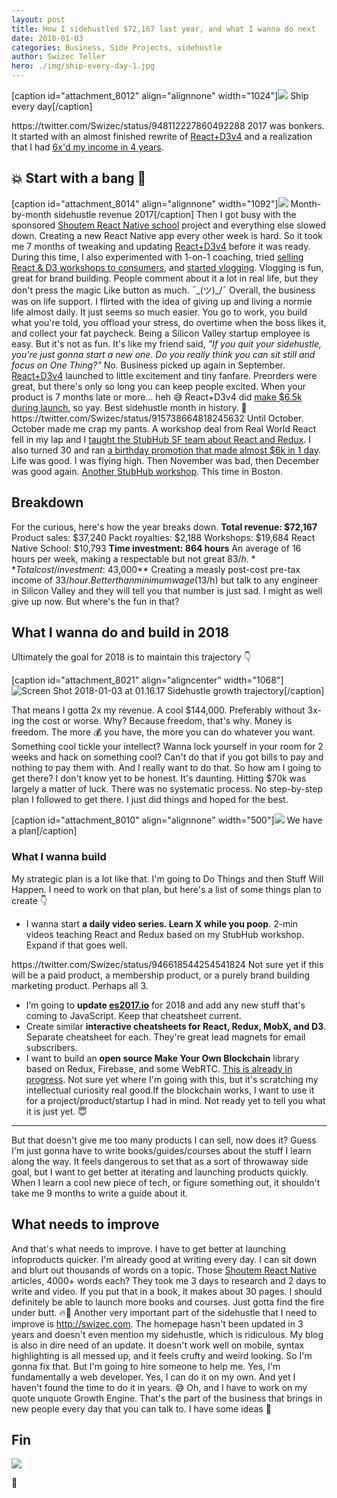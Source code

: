 ```yaml
---
layout: post
title: How I sidehustled $72,167 last year, and what I wanna do next
date: 2018-01-03
categories: Business, Side Projects, sidehustle
author: Swizec Teller
hero: ./img/ship-every-day-1.jpg
---
```


\[caption id="attachment_8012" align="alignnone" width="1024"]![](./img/ship-every-day-1.jpg) Ship every day\[/caption]

https&#x3A;//twitter.com/Swizec/status/948112227860492288 2017 was bonkers. It started with an almost finished rewrite of [React+D3v4](https://swizec.com/reactd3js/) and a realization that I had [6x'd my income in 4 years](https://swizec.com/blog/learned-6x-income-4-years/swizec/7340).

## 💥 Start with a bang 💪

\[caption id="attachment_8014" align="alignnone" width="1092"]![](./img/revenue-chart.jpg) Month-by-month sidehustle revenue 2017\[/caption] Then I got busy with the sponsored [Shoutem React Native school](http://reactnative.school) project and everything else slowed down. Creating a new React Native app every other week is hard. So it took me 7 months of tweaking and updating [React+D3v4](https://swizec.com/reactd3js/) before it was ready. During this time, I also experimented with 1-on-1 coaching, tried [selling React & D3 workshops to consumers](https://swizec.com/blog/boutique-react-d3v4-workshop/swizec/7519), and [started vlogging](https://www.youtube.com/SwizecTeller). Vlogging is fun, great for brand building. People comment about it a lot in real life, but they don't press the magic Like button as much. ¯\_(ツ)\_/¯ Overall, the business was on life support. I flirted with the idea of giving up and living a normie life almost daily. It just seems so much easier. You go to work, you build what you're told, you offload your stress, do overtime when the boss likes it, and collect your fat paycheck. Being a Silicon Valley startup employee is easy. But it's not as fun. It's like my friend said, _"If you quit your sidehustle, you're just gonna start a new one. Do you really think you can sit still and focus on One Thing?"_ No. Business picked up again in September. [React+D3v4](https://swizec.com/reactd3js) launched to little excitement and tiny fanfare. Preorders were great, but there's only so long you can keep people excited. When your product is 7 months late or more… heh 😅 React+D3v4 did [make $6.5k during launch](https://swizec.com/blog/9013-september-sidehustle-report-why-the-react-d3v4-launch/swizec/7837), so yay. Best sidehustle month in history. 💪 https&#x3A;//twitter.com/Swizec/status/915738664818245632 Until October. October made me crap my pants. A workshop deal from Real World React fell in my lap and I [taught the StubHub SF team about React and Redux](https://swizec.com/blog/teaching-stubhub-react-redux/swizec/7860). I also turned 30 and ran [a birthday promotion that made almost $6k in 1 day](https://swizec.com/blog/16661-october-sidehustle-report/swizec/7883). Life was good. I was flying high. Then November was bad, then December was good again. [Another StubHub workshop](https://swizec.com/blog/teaching-backend-devs-react-redux-stubhub-boston/swizec/7952). This time in Boston.

## Breakdown

For the curious, here's how the year breaks down. **Total revenue: $72,167** Product sales: $37,240 Packt royalties: $2,188 Workshops: $19,684 React Native School: $10,793 **Time investment: 864 hours** An average of 16 hours per week, making a respectable but not great $83/h. **Total cost/investment: ~$43,000** Creating a measly post-cost pre-tax income of $33/hour. Better than minimum wage ($13/h) but talk to any engineer in Silicon Valley and they will tell you that number is just sad. I might as well give up now. But where's the fun in that?

## What I wanna do and build in 2018

Ultimately the goal for 2018 is to maintain this trajectory 👇

\[caption id="attachment_8021" align="aligncenter" width="1068"]![Screen Shot 2018-01-03 at 01.16.17](./img/Screen-Shot-2018-01-03-at-01.16.17.png) Sidehustle growth trajectory\[/caption]

That means I gotta 2x my revenue. A cool $144,000. Preferably without 3x-ing the cost or worse. Why? Because freedom, that's why. Money is freedom. The more 💰 you have, the more you can do whatever you want. Something cool tickle your intellect? Wanna lock yourself in your room for 2 weeks and hack on something cool? Can't do that if you got bills to pay and nothing to pay them with. And I really want to do that. So how am I going to get there? I don't know yet to be honest. It's daunting. Hitting $70k was largely a matter of luck. There was no systematic process. No step-by-step plan I followed to get there. I just did things and hoped for the best.

\[caption id="attachment_8010" align="alignnone" width="500"]![](./img/strategic-plan.jpg) We have a plan\[/caption]

### What I wanna build

My strategic plan is a lot like that. I'm going to Do Things and then Stuff Will Happen. I need to work on that plan, but here's a list of some things plan to create 👇

-   I wanna start **a daily video series. Learn X while you poop**. 2-min videos teaching React and Redux based on my StubHub workshop. Expand if that goes well.

https&#x3A;//twitter.com/Swizec/status/946618544254541824 Not sure yet if this will be a paid product, a membership product, or a purely brand building marketing product. Perhaps all 3.

-   I’m going to **update [es2017.io](https://es2017.io)** for 2018 and add any new stuff that's coming to JavaScript. Keep that cheatsheet current.
-   Create similar **interactive cheatsheets for React, Redux, MobX, and D3**. Separate cheatsheet for each. They're great lead magnets for email subscribers.
-   I want to build an **open source Make Your Own Blockchain** library based on Redux, Firebase, and some WebRTC. [This is already in progress](https://swizec.com/blog/blockchain-backed-redux-clone-105-lines-code/swizec/7980). Not sure yet where I'm going with this, but it's scratching my intellectual curiosity real good.If the blockchain works, I want to use it for a project/product/startup I had in mind. Not ready yet to tell you what it is just yet. 😇

* * *

But that doesn't give me too many products I can sell, now does it? Guess I'm just gonna have to write books/guides/courses about the stuff I learn along the way. It feels dangerous to set that as a sort of throwaway side goal, but I want to get better at iterating and launching products quickly. When I learn a cool new piece of tech, or figure something out, it shouldn't take me 9 months to write a guide about it.

## What needs to improve

And that's what needs to improve. I have to get better at launching infoproducts quicker. I'm already good at writing every day. I can sit down and blurt out thousands of words on a topic. Those [Shoutem React Native](http://reactnative.school) articles, 4000+ words each? They took me 3 days to research and 2 days to write and video. If you put that in a book, it makes about 30 pages. I should definitely be able to launch more books and courses. Just gotta find the fire under butt. 🔥🍑 Another very important part of the sidehustle that I need to improve is <http://swizec.com>. The homepage hasn't been updated in 3 years and doesn't even mention my sidehustle, which is ridiculous. My blog is also in dire need of an update. It doesn't work well on mobile, syntax highlighting is all messed up, and it feels crufty and weird looking. So I'm gonna fix that. But I'm going to hire someone to help me. Yes, I'm fundamentally a web developer. Yes, I can do it on my own. And yet I haven't found the time to do it in years. 😅 Oh, and I have to work on my quote unquote Growth Engine. That's the part of the business that brings in new people every day that you can talk to. I have some ideas 🤔

## Fin

![](./img/200.gif)

🤘
